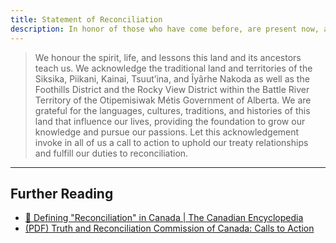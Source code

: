 ---
title: Statement of Reconciliation
description: In honor of those who have come before, are present now, and yet to come in the future.
---


> We honour the spirit, life, and lessons this land and its ancestors teach us.
> We acknowledge the traditional land and territories of the Siksika, Piikani, Kainai, Tsuut’ina, and Îyârhe Nakoda as well as the Foothills District and the Rocky View District within the Battle River Territory of the Otipemisiwak Métis Government of Alberta.
> We are grateful for the languages, cultures, traditions, and histories of this land that influence our lives, providing the foundation to grow our knowledge and pursue our passions. Let this acknowledgement invoke in all of us a call to action to uphold our treaty relationships and fulfill our duties to reconciliation.

---

## Further Reading

- [🔗 Defining "Reconciliation" in Canada | The Canadian Encyclopedia](https://www.thecanadianencyclopedia.ca/en/article/reconciliation-in-canada)
- [(PDF) Truth and Reconciliation Commission of Canada: Calls to Action](https://www2.gov.bc.ca/assets/gov/british-columbians-our-governments/indigenous-people/aboriginal-peoples-documents/calls_to_action_english2.pdf)